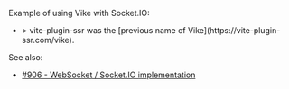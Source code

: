 
<CommunityNote url="https://socket.io" />

Example of using Vike with Socket.IO:
 - <Example timestamp="2023.05" repo="phiberber/vps-react-socket-io-v1" />
   > vite-plugin-ssr was the [previous name of Vike](https://vite-plugin-ssr.com/vike).

See also:
 - [#906 - WebSocket / Socket.IO implementation](https://github.com/vikejs/vike/discussions/906)
